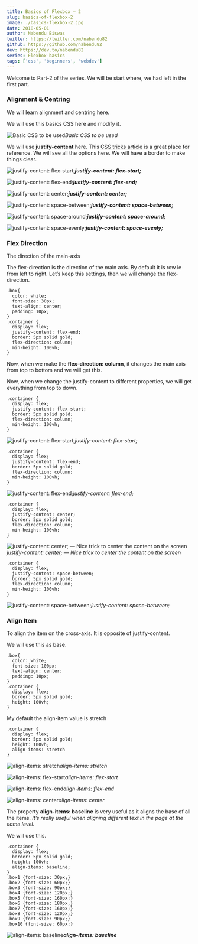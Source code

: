 ```yaml
---
title: Basics of Flexbox — 2
slug: basics-of-flexbox-2
image: ./basics-flexbox-2.jpg
date: 2018-05-01
author: Nabendu Biswas
twitter: https://twitter.com/nabendu82
github: https://github.com/nabendu82
dev: https://dev.to/nabendu82
series: Flexbox-basics
tags: ['css', 'beginners', 'webdev']
---
```


Welcome to Part-2 of the series. We will be start where, we had left in the first part.

### Alignment & Centring
We will learn alignment and centring here.

We will use this basics CSS here and modify it.

![Basic CSS to be used](https://ik.imagekit.io/thewebdev/Flexbox-basics/2/1_mAIph7GOxp.png)*Basic CSS to be used*

We will use **justify-content** here. This [CSS tricks article](https://css-tricks.com/snippets/css/a-guide-to-flexbox/) is a great place for reference. We will see all the options here. We will have a border to make things clear.

![**justify-content: flex-start;**](https://ik.imagekit.io/thewebdev/Flexbox-basics/2/2_uhJ_zwbifE.png)***justify-content: flex-start;***

![**justify-content: flex-end;**](https://ik.imagekit.io/thewebdev/Flexbox-basics/2/3_o7tocgtEVe.png)***justify-content: flex-end;***

![**justify-content: center;**](https://ik.imagekit.io/thewebdev/Flexbox-basics/2/4_6-sSyovVDD.png)***justify-content: center;***

![**justify-content: space-between;**](https://ik.imagekit.io/thewebdev/Flexbox-basics/2/5_T-wO-UZW9D.png)***justify-content: space-between;***

![**justify-content: space-around;**](https://ik.imagekit.io/thewebdev/Flexbox-basics/2/6_bB4yyZzXrZ.png)***justify-content: space-around;***

![**justify-content: space-evenly;**](https://ik.imagekit.io/thewebdev/Flexbox-basics/2/7_YTqQW_fMZn.png)***justify-content: space-evenly;***

### Flex Direction
The direction of the main-axis

The flex-direction is the direction of the main axis. By default it is row ie from left to right.
Let’s keep this settings, then we will change the flex-direction.

<div className={styles.code__block}>

```
.box{
  color: white;
  font-size: 30px;
  text-align: center;
  padding: 10px;
}
.container {
  display: flex;
  justify-content: flex-end;
  border: 5px solid gold;
  flex-direction: column;
  min-height: 100vh;
}
```

</div>

Now, when we make the **flex-direction: column**, it changes the main axis from top to bottom and we will get this.

Now, when we change the justify-content to different properties, we will get everything from top to down.

<div className={styles.code__block}>

```
.container {
  display: flex;
  justify-content: flex-start;
  border: 5px solid gold;
  flex-direction: column;
  min-height: 100vh;
}
```

</div>

![justify-content: flex-start;](https://ik.imagekit.io/thewebdev/Flexbox-basics/2/8_C7ZVmwQam.png)*justify-content: flex-start;*

<div className={styles.code__block}>

```
.container {
  display: flex;
  justify-content: flex-end;
  border: 5px solid gold;
  flex-direction: column;
  min-height: 100vh;
}
```

</div>

![justify-content: flex-end;](https://ik.imagekit.io/thewebdev/Flexbox-basics/2/9_Pm5dJGtNIj.png)*justify-content: flex-end;*

<div className={styles.code__block}>

```
.container {
  display: flex;
  justify-content: center;
  border: 5px solid gold;
  flex-direction: column;
  min-height: 100vh;
}
```

</div>

![justify-content: center; — Nice trick to center the content on the screen](https://ik.imagekit.io/thewebdev/Flexbox-basics/2/10_1Thii6ALby.png)*justify-content: center; — Nice trick to center the content on the screen*

<div className={styles.code__block}>

```
.container {
  display: flex;
  justify-content: space-between;
  border: 5px solid gold;
  flex-direction: column;
  min-height: 100vh;
}
```

</div>

![justify-content: space-between;](https://ik.imagekit.io/thewebdev/Flexbox-basics/2/11_X9NH44K0Nh.png)*justify-content: space-between;*

### Align Item
To align the item on the cross-axis. It is opposite of justify-content.

We will use this as base.

<div className={styles.code__block}>

```
.box{
  color: white;
  font-size: 100px;
  text-align: center;
  padding: 10px;
}
.container {
  display: flex;
  border: 5px solid gold;
  height: 100vh;
}
```

</div>

My default the align-item value is stretch

<div className={styles.code__block}>

```
.container {
  display: flex;
  border: 5px solid gold;
  height: 100vh;
  align-items: stretch
}
```

</div>

![align-items: stretch](https://ik.imagekit.io/thewebdev/Flexbox-basics/2/12_qD2d91aL48.png)*align-items: stretch*

![align-items: flex-start](https://ik.imagekit.io/thewebdev/Flexbox-basics/2/13_c6GR50Whxr.png)*align-items: flex-start*

![align-items: flex-end](https://ik.imagekit.io/thewebdev/Flexbox-basics/2/14_ndxcdEobgB.png)*align-items: flex-end*

![align-items: center](https://ik.imagekit.io/thewebdev/Flexbox-basics/2/15_D90RQhb08.png)*align-items: center*

The property **align-items: baseline** is very useful as it aligns the base of all the items. *It’s really useful when aligning different text in the page at the same level.*

We will use this.

<div className={styles.code__block}>

```
.container {
  display: flex;
  border: 5px solid gold;
  height: 100vh;
  align-items: baseline;
}
.box1 {font-size: 30px;}
.box2 {font-size: 60px;}
.box3 {font-size: 90px;}
.box4 {font-size: 120px;}
.box5 {font-size: 160px;}
.box6 {font-size: 180px;}
.box7 {font-size: 160px;}
.box8 {font-size: 120px;}
.box9 {font-size: 90px;}
.box10 {font-size: 60px;}
```

</div>

![**align-items: baseline**](https://ik.imagekit.io/thewebdev/Flexbox-basics/2/16_qVRhd-itHK.png)***align-items: baseline***


